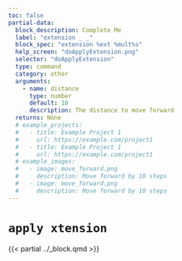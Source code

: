 ```yaml
---
toc: false
partial-data:
  block_description: Complete Me
  label: "extension _ _"
  block_spec: "extension %ext %mult%s"
  help_screen: "doApplyExtension.png"
  selector: "doApplyExtension"
  type: command
  category: other
  arguments:
    - name: distance
      type: number
      default: 10
      description: The distance to move forward
  returns: None
  # example_projects:
  #   - title: Example Project 1
  #     url: https://example.com/project1
  #   - title: Example Project 1
  #     url: https://example.com/project1
  # example_images:
  #   - image: move_forward.png
  #     description: Move forward by 10 steps
  #   - image: move_forward.png
  #     description: Move forward by 10 steps
---
```


# `apply xtension` { .unnumbered }

{{< partial ../_block.qmd >}}
